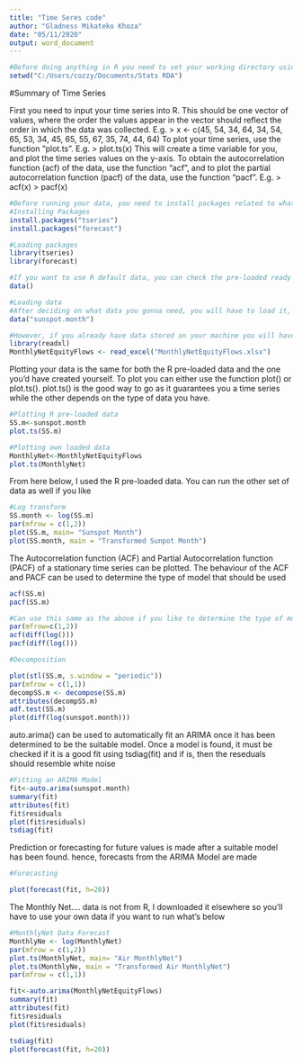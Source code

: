 ---
title: "Time Seres code"
author: "Gladness Mikateko Khoza"
date: "05/11/2020"
output: word_document
---
```{r}
#Before doing anything in R you need to set your working directory using the code below and inputing the folder you saved under or you use select the session option on the menu then go to set working directory 
setwd("C:/Users/cozzy/Documents/Stats RDA")
```

#Summary of Time Series

First you need to input your time series into R. This should be one vector of values, where the order the values appear in the vector should reflect the order in which the data was collected.
E.g. > x <- c(45, 54, 34, 64, 34, 54, 65, 53, 34, 45, 65,
55, 67, 35, 74, 44, 64)
To plot your time series, use the function ”plot.ts”.
E.g. > plot.ts(x)
This will create a time variable for you, and plot the time series values on the y-axis.
To obtain the autocorrelation function (acf) of the data,  use the function “acf”, and to plot the partial autocorrelation function (pacf) of the data, use the function “pacf”.
E.g. > acf(x)
 > pacf(x)
 
```{r}
#Before running your data, you need to install packages related to what you want, in this casem you want to do a time series and also forecast, so you are going to need the tseries & forecast packages
#Installing Packages
install.packages("tseries")
install.packages("forecast")

#Loading packages
library(tseries)
library(forecast)
```

```{r}
#If you want to use R default data, you can check the pre-loaded ready to use using the code below. when run, it gives a list of all available data on R
data()
```

```{r}
#Loading data
#After deciding on what data you gonna need, you will have to load it, if its R default data you will just call it e.g.
data("sunspot.month")

#However, if you already have data stored on your machine you will have to located it to where you stored it and read it in e.g.
library(readxl)
MonthlyNetEquityFlows <- read_excel("MonthlyNetEquityFlows.xlsx")
```

Plotting your data is the same for both the R pre-loaded data and the one you'd have created yourself. To plot you can either use the function plot() or plot.ts(). plot.ts() is the good way to go as it guarantees you a time series while the other depends on the type of data you have.

```{r}
#Plotting R pre-loaded data
SS.m<-sunspot.month
plot.ts(SS.m)
```

```{r}
#Plotting own loaded data
MonthlyNet<-MonthlyNetEquityFlows
plot.ts(MonthlyNet)
```

From here below, I used the R pre-loaded data. You can run the other set of data as well if you like
```{r}
#Log transform
SS.month <- log(SS.m)
par(mfrow = c(1,2))
plot(SS.m, main= "Sunspot Month")
plot(SS.month, main = "Transformed Sunpot Month")
```

The Autocorrelation function (ACF) and Partial Autocorrelation function (PACF) of a stationary time series can be plotted. The behaviour of the ACF and PACF can be used to determine the type of model that should be used
```{r}
acf(SS.m)
pacf(SS.m)

```
```{r}
#Can use this same as the above if you like to determine the type of model that you can use with your own data
par(mfrow=c(1,2))
acf(diff(log()))
pacf(diff(log()))
```

```{r}
#Decomposition

plot(stl(SS.m, s.window = "periodic"))
par(mfrow = c(1,1))
decompSS.m <- decompose(SS.m)
attributes(decompSS.m)
adf.test(SS.m)
plot(diff(log(sunspot.month)))
```

auto.arima() can be used to automatically fit an ARIMA once it has been determined to be the suitable model. Once a model is found, it must be checked if it is a good fit using tsdiag(fit) and if is, then the reseduals should resemble white noise
```{r}
#Fitting an ARIMA Model
fit<-auto.arima(sunspot.month)
summary(fit)
attributes(fit)
fit$residuals
plot(fit$residuals)
tsdiag(fit)
```
Prediction or forecasting for future values is made after a suitable model has been found. hence, forecasts from the ARIMA Model are made
```{r}
#Forecasting

plot(forecast(fit, h=20))
```

The  Monthly Net.... data is not from R, I downloaded it elsewhere so you'll have to use your own data if you want to run what's below
```{r}
#MonthlyNet Data Forecast
MonthlyNe <- log(MonthlyNet)
par(mfrow = c(1,2))
plot.ts(MonthlyNet, main= "Air MonthlyNet")
plot.ts(MonthlyNe, main = "Transformed Air MonthlyNet")
par(mfrow = c(1,1))

fit<-auto.arima(MonthlyNetEquityFlows)
summary(fit)
attributes(fit)
fit$residuals
plot(fit$residuals)

tsdiag(fit)
plot(forecast(fit, h=20))
```


